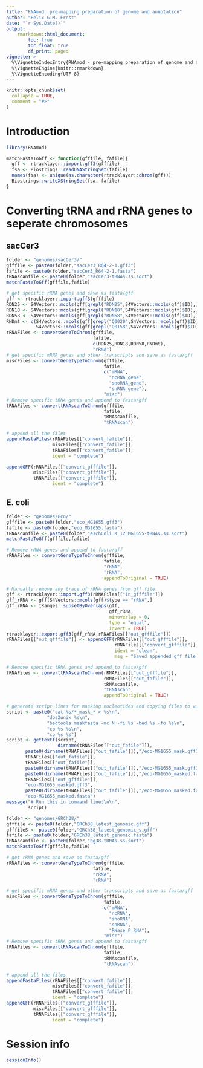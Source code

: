 ```yaml
---
title: "RNAmod: pre-mapping preparation of genome and annotation"
author: "Felix G.M. Ernst"
date: "`r Sys.Date()`"
output: 
    rmarkdown::html_document:
        toc: true
        toc_float: true
        df_print: paged
vignette: >
  %\VignetteIndexEntry{RNAmod - pre-mapping preparation of genome and annotation}
  %\VignetteEngine{knitr::rmarkdown}
  %\VignetteEncoding{UTF-8}
---
```


```r
knitr::opts_chunk$set(
  collapse = TRUE,
  comment = "#>"
)
```

# Introduction

```r
library(RNAmod)

matchFastaToGff <- function(gfffile, fafile){
  gff <- rtracklayer::import.gff3(gfffile)
  fsa <- Biostrings::readDNAStringSet(fafile)
  names(fsa) <- unique(as.character(rtracklayer::chrom(gff)))
  Biostrings::writeXStringSet(fsa, fafile)
}
```

# Converting tRNA and rRNA genes to seperate chromosomes

## sacCer3

```r
folder <- "genomes/sacCer3/"
gfffile <- paste0(folder,"sacCer3_R64-2-1.gff3")
fafile <- paste0(folder,"sacCer3_R64-2-1.fasta")
tRNAscanfile <- paste0(folder,"sacCer3-tRNAs.ss.sort")
matchFastaToGff(gfffile,fafile)

# get specific rRNA genes and save as fasta/gff
gff <- rtracklayer::import.gff3(gfffile)
RDN25 <- S4Vectors::mcols(gff[grepl("RDN25",S4Vectors::mcols(gff)$ID),])$ID
RDN18 <- S4Vectors::mcols(gff[grepl("RDN18",S4Vectors::mcols(gff)$ID),])$ID
RDN58 <- S4Vectors::mcols(gff[grepl("RDN58",S4Vectors::mcols(gff)$ID),])$ID
RNDmt <- c(S4Vectors::mcols(gff[grepl("Q0020",S4Vectors::mcols(gff)$ID),])$ID,
           S4Vectors::mcols(gff[grepl("Q0158",S4Vectors::mcols(gff)$ID),])$ID)
rRNAFiles <- convertGeneToChrom(gfffile,
                                fafile,
                                c(RDN25,RDN18,RDN58,RNDmt),
                                "rRNA")
# get specific mRNA genes and other transcripts and save as fasta/gff
miscFiles <- convertGeneTypeToChrom(gfffile,
                                    fafile,
                                    c("mRNA",
                                      "ncRNA_gene",
                                      "snoRNA_gene",
                                      "snRNA_gene"),
                                    "misc")
# Remove specific tRNA genes and append to fasta/gff
tRNAFiles <- converttRNAscanToChrom(gfffile,
                                    fafile,
                                    tRNAscanfile,
                                    "tRNAscan")

# append all the files
appendFastaFiles(rRNAFiles[["convert_fafile"]],
                 miscFiles[["convert_fafile"]],
                 tRNAFiles[["convert_fafile"]],
                 ident = "complete")

appendGFF(rRNAFiles[["convert_gfffile"]],
          miscFiles[["convert_gfffile"]],
          tRNAFiles[["convert_gfffile"]],
                 ident = "complete")
```

## E. coli

```r
folder <- "genomes/Eco/"
gfffile <- paste0(folder,"eco_MG1655.gff3")
fafile <- paste0(folder,"eco_MG1655.fasta")
tRNAscanfile <- paste0(folder,"eschColi_K_12_MG1655-tRNAs.ss.sort")
matchFastaToGff(gfffile,fafile)

# Remove rRNA genes and append to fasta/gff
rRNAFiles <- convertGeneTypeToChrom(gfffile,
                                    fafile,
                                    "rRNA",
                                    "rRNA",
                                    appendToOriginal = TRUE)

# Manually remove any trace of rRNA genes from gff file
gff <- rtracklayer::import.gff3(rRNAFiles[["in_gfffile"]])
gff_rRNA <- gff[S4Vectors::mcols(gff)$type == "rRNA",]
gff_rRNA <- IRanges::subsetByOverlaps(gff, 
                                      gff_rRNA,
                                      minoverlap = 0,
                                      type = "equal",
                                      invert = TRUE)
rtracklayer::export.gff3(gff_rRNA,rRNAFiles[["out_gfffile"]])
rRNAFiles[["out_gfffile"]] <- appendGFF(rRNAFiles[["out_gfffile"]],
                                        rRNAFiles[["convert_gfffile"]],
                                        ident = "clean",
                                        msg = "Saved appended gff file: ")

# Remove specific tRNA genes and append to fasta/gff
tRNAFiles <- converttRNAscanToChrom(rRNAFiles[["out_gfffile"]],
                                    rRNAFiles[["out_fafile"]],
                                    tRNAscanfile,
                                    "tRNAscan",
                                    appendToOriginal = TRUE)

# generate script lines for masking nucleotides and copying files to wd folder
script <- paste0("cat %s/*_mask_* > %s\n",
               "dos2unix %s\n",
               "bedtools maskfasta -mc N -fi %s -bed %s -fo %s\n",
               "cp %s %s\n",
               "cp %s %s")
script <- gettextf(script,
                   dirname(tRNAFiles[["out_fafile"]]),
       paste0(dirname(tRNAFiles[["out_fafile"]]),"/eco-MG1655_mask.gff3"),
       tRNAFiles[["out_fafile"]],
       tRNAFiles[["out_fafile"]],
       paste0(dirname(tRNAFiles[["out_fafile"]]),"/eco-MG1655_mask.gff3"),
       paste0(dirname(tRNAFiles[["out_fafile"]]),"/eco-MG1655_masked.fasta"),
       tRNAFiles[["out_gfffile"]],
       "eco-MG1655_masked.gff3",
       paste0(dirname(tRNAFiles[["out_fafile"]]),"/eco-MG1655_masked.fasta"),
       "eco-MG1655_masked.fasta")
message("# Run this in command line:\n\n",
        script)
```



```r
folder <- "genomes/GRCh38/"
gfffile <- paste0(folder,"GRCh38_latest_genomic.gff")
gfffileS <- paste0(folder,"GRCh38_latest_genomic_s.gff")
fafile <- paste0(folder,"GRCh38_latest_genomic.fasta")
tRNAscanfile <- paste0(folder,"hg38-tRNAs.ss.sort")
matchFastaToGff(gfffile,fafile)

# get rRNA genes and save as fasta/gff
rRNAFiles <- convertGeneTypeToChrom(gfffile,
                                fafile,
                                "rRNA",
                                "rRNA")

# get specific mRNA genes and other transcripts and save as fasta/gff
miscFiles <- convertGeneTypeToChrom(gfffile,
                                    fafile,
                                    c("mRNA",
                                      "ncRNA",
                                      "snoRNA",
                                      "snRNA",
                                      "RNase_P_RNA"),
                                    "misc")
# Remove specific tRNA genes and append to fasta/gff
tRNAFiles <- converttRNAscanToChrom(gfffile,
                                    fafile,
                                    tRNAscanfile,
                                    "tRNAscan")

# append all the files
appendFastaFiles(rRNAFiles[["convert_fafile"]],
                 miscFiles[["convert_fafile"]],
                 tRNAFiles[["convert_fafile"]],
                 ident = "complete")
appendGFF(rRNAFiles[["convert_gfffile"]],
          miscFiles[["convert_gfffile"]],
          tRNAFiles[["convert_gfffile"]],
                 ident = "complete")
```

# Session info

```r
sessionInfo()
```